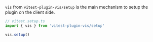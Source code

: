 
<Meta title="vitest-plugin-vis/setup/vis" />

`vis` from `vitest-plugin-vis/setup` is the main mechanism to setup the plugin on the client side.

```ts
// vitest.setup.ts
import { vis } from 'vitest-plugin-vis/setup'

vis.setup()
```


